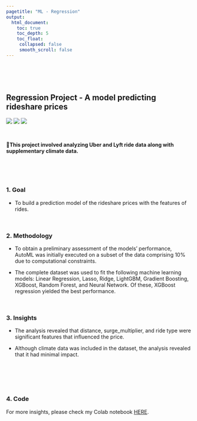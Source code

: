 ```yaml
---
pagetitle: "ML - Regression"
output:
  html_document:
    toc: true
    toc_depth: 5
    toc_float:
     collapsed: false
     smooth_scroll: false
---
```


<link rel="stylesheet" href="styles.css" type="text/css">
<link rel="stylesheet" href="site_libs/academicons-1.9.1/css/academicons.min.css"/>

<br><br><br>

## **Regression Project - A model predicting rideshare prices**

![](https://img.shields.io/badge/Using-Python-blue)
![](https://img.shields.io/badge/-LASSO-red)
![](https://img.shields.io/badge/-XGBoost-success)

<br>

🚨**This project involved analyzing Uber and Lyft ride data along with supplementary climate data.**

<br><br><br>

### 1. Goal
  + To build a prediction model of the rideshare prices with the features of rides. 

<br>

### 2. Methodology

  + To obtain a preliminary assessment of the models' performance, AutoML was initially executed on a subset of the data comprising 10% due to computational constraints.
  
  + The complete dataset was used to fit the following machine learning models: Linear Regression, Lasso, Ridge, LightGBM, Gradient Boosting, XGBoost, Random Forest, and Neural Network. Of these, XGBoost regression yielded the best performance.

<br>

### 3. Insights

  + The analysis revealed that distance, surge_multiplier, and ride type were significant features that influenced the price.
  
  + Although climate data was included in the dataset, the analysis revealed that it had minimal impact.

<br>

</p>

<br><br>

### 4. Code
For more insights, please check my Colab notebook [HERE](https://colab.research.google.com/drive/1ZkEIYk-SbEn-D862W84QoMAdlJ2FRCBH?usp=sharing).





